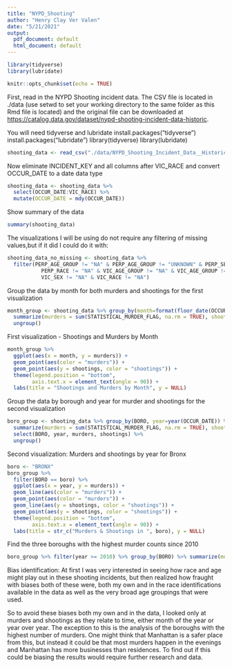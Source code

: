 ---
title: "NYPD_Shooting"
author: "Henry Clay Ver Valen"
date: "5/21/2021"
output:
  pdf_document: default
  html_document: default
---

```{r load-packages, include=FALSE}
library(tidyverse)
library(lubridate)
```

```{r setup, include=FALSE}
knitr::opts_chunk$set(echo = TRUE)
```

First, read in the NYPD Shooting incident data. The CSV file is located in ./data (use setwd to set your
working directory to the same folder as this Rmd file is located) and the original file can 
be downloaded at <https://catalog.data.gov/dataset/nypd-shooting-incident-data-historic>.

You will need tidyverse and lubridate
install.packages("tidyverse")
install.packages("lubridate")
library(tidyverse)
library(lubridate)


```{r import_NYPD_data, message = FALSE}
shooting_data <- read_csv("./data/NYPD_Shooting_Incident_Data__Historic_.csv")
```

Now eliminate INCIDENT_KEY and all columns after VIC_RACE and convert OCCUR_DATE to a date data type
```{r tidy_shooting_data}
shooting_data <- shooting_data %>% 
  select(OCCUR_DATE:VIC_RACE) %>% 
  mutate(OCCUR_DATE = mdy(OCCUR_DATE))
```

Show summary of the data
```{r show_summary}
summary(shooting_data)
```

The visualizations I will be using do not require any filtering of missing values,but if it did I could do it with:
```{r remove_missing_data}
shooting_data_no_missing <- shooting_data %>% 
  filter(PERP_AGE_GROUP != "NA" & PERP_AGE_GROUP != "UNKNOWN" & PERP_SEX != "NA" & 
           PERP_RACE != "NA" & VIC_AGE_GROUP != "NA" & VIC_AGE_GROUP != "UNKNOWN" & 
           VIC_SEX != "NA" & VIC_RACE != "NA")
```

Group the data by month for both murders and shootings for the first visualization
```{r group_by_month}
month_group <- shooting_data %>% group_by(month=format(floor_date(OCCUR_DATE, "month"), format="%m")) %>%
  summarize(murders = sum(STATISTICAL_MURDER_FLAG, na.rm = TRUE), shootings = length(STATISTICAL_MURDER_FLAG)) %>%
  ungroup()
```
  
First visualization - Shootings and Murders by Month
``` {r first_viz}
month_group %>% 
  ggplot(aes(x = month, y = murders)) + 
  geom_point(aes(color = "murders")) + 
  geom_point(aes(y = shootings, color = "shootings")) + 
  theme(legend.position = "bottom", 
        axis.text.x = element_text(angle = 90)) + 
  labs(title = "Shootings and Murders by Month", y = NULL)
```

Group the data by borough and year for murder and shootings for the second visualization
```{r group_by_boro_and_year}
boro_group <- shooting_data %>% group_by(BORO, year=year(OCCUR_DATE)) %>%
  summarize(murders = sum(STATISTICAL_MURDER_FLAG, na.rm = TRUE), shootings = length(STATISTICAL_MURDER_FLAG)) %>%
  select(BORO, year, murders, shootings) %>%
  ungroup()
```

Second visualization: Murders and shootings by year for Bronx 
```{r visualize_New_York}
boro <- "BRONX"
boro_group %>% 
  filter(BORO == boro) %>% 
  ggplot(aes(x = year, y = murders)) + 
  geom_line(aes(color = "murders")) + 
  geom_point(aes(color = "murders")) + 
  geom_line(aes(y = shootings, color = "shootings")) + 
  geom_point(aes(y = shootings, color = "shootings")) + 
  theme(legend.position = "bottom", 
        axis.text.x = element_text(angle = 90)) + 
  labs(title = str_c("Murders & Shootings in ", boro), y = NULL)
```

Find the three boroughs with the highest murder counts since 2010
```{r worst_boro}
boro_group %>% filter(year >= 2010) %>% group_by(BORO) %>% summarize(murders = sum(murders)) %>% slice_max(murders, n = 3)
```

Bias identification: At first I was very interested in seeing how race and age might play out in these shooting incidents, 
but then realized how fraught with biases both of these were, both my own and in the race identifications available in the data as well as the very broad age groupings that were used.

So to avoid these biases both my own and in the data, I looked only at murders and shootings as they relate to time, either month of the year or year over year.  The exception to this is the analysis of the boroughs with the highest number of murders.  One might think that Manhattan is a safer place from this, but instead it could be that most murders happen in the evenings and Manhattan has more businesses than residences. To find out if this could be biasing the results would require further research and data.